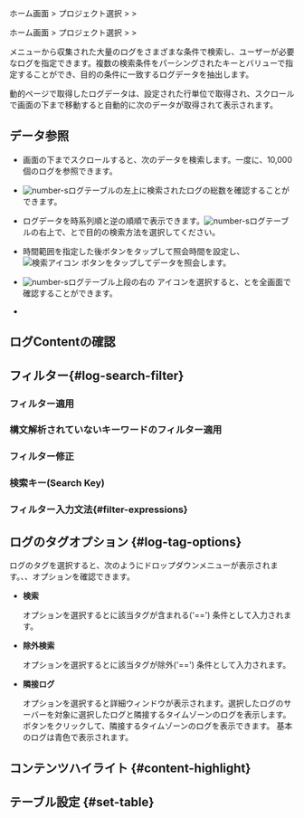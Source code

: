 
<Logroleview />

<Xclude product='aws-log'>

ホーム画面 &gt; プロジェクト選択 &gt; <Cmdname sid="side_log" className="uitext" /> &gt; <Cmdname sid="side_logSearch" className="uitext" />

</Xclude>

<InDoc product='aws-log'>

ホーム画面 &gt; プロジェクト選択 &gt; <Cmdname sid="side_dashboard" className="uitext" /> &gt; <Cmdname sid="side_logSearch" className="uitext" />

</InDoc>

<Cmdname sid="side_logSearch" className="uitext" />メニューから収集された大量のログをさまざまな条件で検索し、ユーザーが必要なログを指定できます。複数の検索条件をパーシングされたキーとバリューで指定することができ、目的の条件に一致するログデータを抽出します。

動的ページで取得したログデータは、設定された行単位で取得され、スクロールで画面の下まで移動すると自動的に次のデータが取得されて表示されます。<Loguimainterm />

<Xclude product='postgresql,mysql,oracle,oracle-pro'>

<ImgLang img='log-search.png' desc='ログ検索 sc' />

</Xclude>

<InDoc product='postgresql,mysql,oracle,oracle-pro'>

<ImgLang img='db-log-search.png' desc='' />

</InDoc>

## データ参照

- 画面の下までスクロールすると、次のデータを検索します。一度に、10,000個のログを参照できます。

- ![number-s](/img/number-03.png)ログテーブルの左上に検索されたログの総数を確認することができます。 

- ログデータを時系列順と逆の順順で表示できます。![number-s](/img/number-03.png)ログテーブルの右上で、<Cmdname sid="past_order" className="uitext" />と<Cmdname sid="recent_order" className="uitext" />で目的の検索方法を選択してください。

- 時間範囲を指定した後<Cmdname sid="apply" className="uitext" />ボタンをタップして照会時間を設定し、![検索アイコン](/img/ic-search-on-press.svg) <Cmdname sid="search" className="uitext" />ボタンをタップしてデータを照会します。

- ![number-s](/img/number-03.png)ログテーブル上段の右の <LinkImage img='ic-fullscreen.svg' desc='全画面表示アイコン'/> <Cmdname sid="TLT06869" className="uitext" />アイコンを選択すると、<Cmdname sid="log" className="uitext" />と<Cmdname sid="TTL06444" className="uitext" />を全画面で確認することができます。

- <Logagentoption />

## ログContentの確認


<Logcontentscheck />

## フィルター{#log-search-filter}

### フィルター適用


<Logfilterapply2 />

### 構文解析されていないキーワードのフィルター適用


<Logfilterapplynonparsing />

### フィルター修正


<Logfiltermodify />

### 検索キー(Search Key)


<Logfiltersearchkey />

### フィルター入力文法{#filter-expressions}


<Logfilterexpressionssearchkey />


<Logfilterexpressionscommons />

## ログのタグオプション {#log-tag-options}

ログのタグを選択すると、次のようにドロップダウンメニューが表示されます。<Cmdname sid="search" className="uitext" />、<Cmdname sid="exclusion_search" className="uitext" />、<Cmdname sid="TTL06582" className="uitext" />オプションを確認できます。 

<ImgLang img='log-search-tag.png' desc='ログタグドロップダウンメニュー'/>

- **検索**

  <Cmdname sid="search" className="uitext" />オプションを選択すると<Cmdname sid="filter" className="uitext" />に該当タグが含まれる('==') 条件として入力されます。

- **除外検索**

  <Cmdname sid="exclusion_search" className="uitext" />オプションを選択すると<Cmdname sid="filter" className="uitext" />に該当タグが除外('==') 条件として入力されます。

- **隣接ログ**

  <Cmdname sid="TTL06582" className="uitext" />オプションを選択すると<Cmdname sid="TTL06582" className="uitext" />詳細ウィンドウが表示されます。選択したログのサーバーを対象に選択したログと隣接するタイムゾーンのログを表示します。<Cmdname sid="time_selector" className="uitext" />ボタンをクリックして、隣接するタイムゾーンのログを表示できます。 基本のログは青色で表示されます。

  <ImgLang img='log-search-adjacent-log.png' desc='ログタグ隣接ログ'/>

## コンテンツハイライト {#content-highlight}


<Logcontentshighlight />

## テーブル設定 {#set-table}


<Loguitablesetting />
